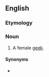 ==English==

===Etymology===
{{suffix|en|geek|ette|id2=female}}

===Noun===
{{en-noun}}

# A female [[geek]].

====Synonyms====
* {{l|en|nerdette}}